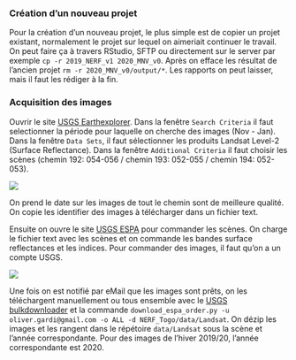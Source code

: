 
### Création d'un nouveau projet

Pour la création d'un nouveau projet, le plus simple est de copier un projet existant, normalement le projet sur lequel on aimeriait continuer le travail. On peut faire ça à travers RStudio, SFTP ou directement sur le server par exemple `cp -r 2019_NERF_v1 2020_MNV_v0`. Après on efface les résultat de l'ancien projet `rm -r 2020_MNV_v0/output/*`. Les rapports on peut laisser, mais il faut les rédiger à la fin.  

### Acquisition des images

Ouvrir le site [USGS Earthexplorer](https://earthexplorer.usgs.gov). Dans la fenêtre `Search Criteria` il faut selectionner la période pour laquelle on cherche des images (Nov - Jan). Dans la fenêtre `Data Sets`, il faut sélectionner les produits Landsat Level-2 (Surface Reflectance). Dans la fenêtre `Additional Criteria` il faut choisir les scènes (chemin 192: 054-056 /  chemin 193: 052-055 / chemin 194: 052-053).

![](images/Acq-EE.png)

On prend le date sur les images de tout le chemin sont de meilleure qualité. On copie les identifier des images à télécharger dans un fichier text.

Ensuite on ouvre le site [USGS ESPA](https://espa.cr.usgs.gov/ordering/new/) pour commander les scènes.  On charge le fichier text avec les scènes et on commande les bandes surface reflectances et les indices. Pour commander des images, il faut qu'on a un compte USGS.

![](images/Acq-ESPA.png)

Une fois on est notifié par eMail que les images sont prêts, on les téléchargent manuellement ou tous ensemble avec le [USGS bulkdownloader](https://github.com/USGS-EROS/espa-bulk-downloader) et la commande `download_espa_order.py -u oliver.gardi@gmail.com -o ALL -d NERF_Togo/data/Landsat`. On dézip les images et les rangent dans le répétoire `data/Landsat` sous la scène et l'année correspondante. Pour des images de l'hiver 2019/20, l'année correspondante est 2020.
